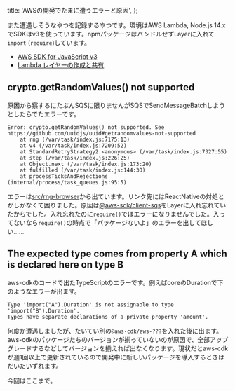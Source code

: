   title: 'AWSの開発でたまに遭うエラーと原因',
};

また遭遇しそうなやつを記録するやつです。環境はAWS Lambda, Node.js 14.xでSDKはv3を使っています。npmパッケージはバンドルせずLayerに入れて`import` (`require`)しています。

- [AWS SDK for JavaScript v3](https://docs.aws.amazon.com/AWSJavaScriptSDK/v3/latest/index.html)
- [Lambda レイヤーの作成と共有](https://docs.aws.amazon.com/ja_jp/lambda/latest/dg/configuration-layers.html)

## crypto.getRandomValues() not supported

原因から察するにたぶんSQSに限りませんがSQSでSendMessageBatchしようとしたらでたエラーです。

```text
Error: crypto.getRandomValues() not supported. See https://github.com/uuidjs/uuid#getrandomvalues-not-supported
    at rng (/var/task/index.js:7175:13)
    at v4 (/var/task/index.js:7209:52)
    at StandardRetryStrategy2.<anonymous> (/var/task/index.js:7327:55)
    at step (/var/task/index.js:226:25)
    at Object.next (/var/task/index.js:173:20)
    at fulfilled (/var/task/index.js:144:30)
    at processTicksAndRejections (internal/process/task_queues.js:95:5)
```

エラーは[src/rng-browser](https://github.com/uuidjs/uuid/blob/16e9cc9017663a24588c4925bb3e63ae624ad1d4/src/rng-browser.js#L22-L24)から出ています。リンク先にはReactNativeの対処とかしかなくて困りました。原因は[@aws-sdk/client-sqs](https://www.npmjs.com/package/@aws-sdk/client-sqs)をLayerに入れ忘れていたからでした。入れ忘れたのに`require()`ではエラーになりませんでした。入ってないなら`require()`の時点で「パッケージないよ」のエラーを出してほしい……

## The expected type comes from property A which is declared here on type B

aws-cdkのコードで出たTypeScriptのエラーです。例えばcoreのDurationで下のようなエラーが出ます。

```text
Type 'import("A").Duration' is not assignable to type 'import("B").Duration'.
Types have separate declarations of a private property 'amount'.
```

何度か遭遇しましたが、たいてい別の`@aws-cdk/aws-???`を入れた後に出ます。aws-cdkのパッケージたちのバージョンが揃っていないのが原因で、全部アップグレードするなどしてバージョンを揃えれば出なくなります。現状だとaws-cdkが週1回以上で更新されているので開発中に新しいパッケージを導入するときはだいたいずれます。

今回はここまで。
